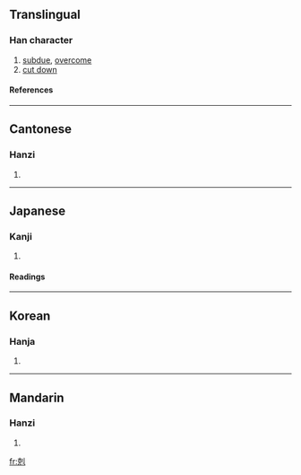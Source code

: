 {{see|克}}

==Translingual==
===Han character===
{{Han char|rad=刀|as=07|sn=9|four=4221<sub>0</sub>|canj=十山中弓 (JULN), X十山中弓 (XJULN)}}
# [[subdue]], [[overcome]]
# [[cut down]]
====References====
{{Han ref|kx=0140.130|dkj=02009|dj=0318.040|hdz=10339.030|uh=524B|ud=21067|bh=AB67|bd=43879}}
----
==Cantonese==
===Hanzi===
{{yue-hanzi|jyut=|y=hak1}}
# {{defn|Cantonese}}
----
==Japanese==
===Kanji===
{{ja-kanji|grade=|rs=刀07}}
# {{defn|Japanese}} 
====Readings====
{{ja-readings|on=[[こく]] (koku)|kun=[[かつ]] (katsu)}}
----
==Korean==
===Hanja===
{{ko-hanja|hangeul=[[극]]|rv=geuk|mr=kŭk}}
# {{defn|Korean}}
----
==Mandarin==
===Hanzi===
{{cmn-hanzi|sim=克|pin=[[kè]] ([[ke4]]), [[lá]] ([[la2]])|wg=k'o<sup>4</sup>, la<sup>2</sup>}}
# {{defn|Mandarin}}

[[fr:剋]]